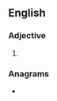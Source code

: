 ==English==

===Adjective===
{{head|en|comparative adjective}}

# {{en-comparative of|huge}}

===Anagrams===
* {{anagrams|en|a=eghru|eurgh}}